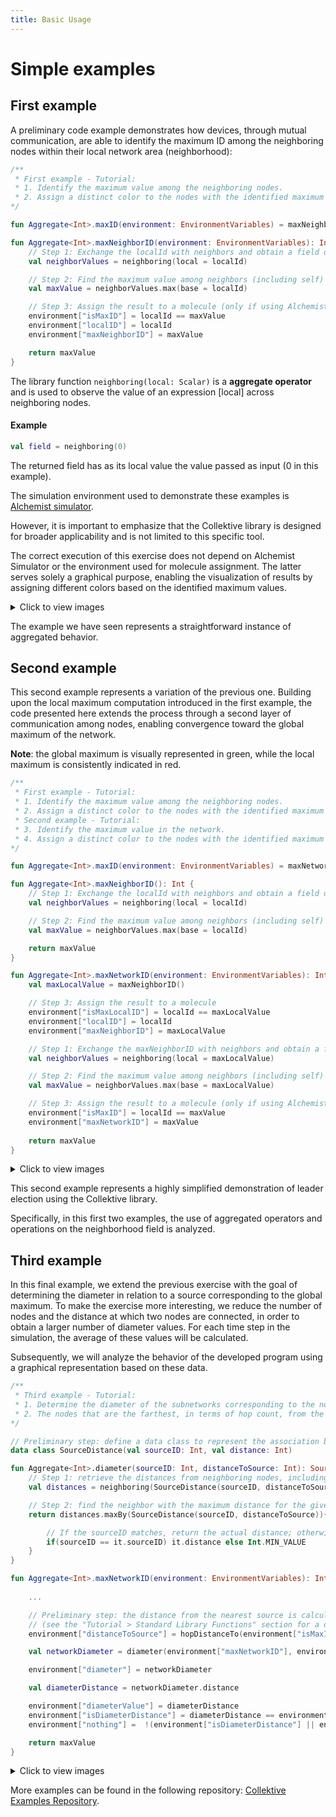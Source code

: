 ```yaml
---
title: Basic Usage
---
```


# Simple examples

## First example

A preliminary code example demonstrates how devices, through mutual communication, are able to identify the maximum ID among the neighboring nodes within their local network area (neighborhood):

```kotlin
/**
 * First example - Tutorial:
 * 1. Identify the maximum value among the neighboring nodes.
 * 2. Assign a distinct color to the nodes with the identified maximum values.
*/

fun Aggregate<Int>.maxID(environment: EnvironmentVariables) = maxNeighborID(environment)

fun Aggregate<Int>.maxNeighborID(environment: EnvironmentVariables): Int {
    // Step 1: Exchange the localId with neighbors and obtain a field of values
    val neighborValues = neighboring(local = localId)

    // Step 2: Find the maximum value among neighbors (including self)
    val maxValue = neighborValues.max(base = localId)

    // Step 3: Assign the result to a molecule (only if using Alchemist)
    environment["isMaxID"] = localId == maxValue
    environment["localID"] = localId
    environment["maxNeighborID"] = maxValue

    return maxValue
}

```
The library function `neighboring(local: Scalar)` is a **aggregate operator** and is used to observe the value of an expression [local] across neighboring nodes.

#### Example

```kotlin
val field = neighboring(0)
```

The returned field has as its local value the value passed as input (0 in this example).

The simulation environment used to demonstrate these examples is [Alchemist simulator](https://alchemistsimulator.github.io/). 

However, it is important to emphasize that the Collektive library is designed for broader applicability and is not limited to this specific tool.

The correct execution of this exercise does not depend on Alchemist Simulator or the environment used for molecule assignment. The latter serves solely a graphical purpose, enabling the visualization of results by assigning different colors based on the identified maximum values.

<details style={{ backgroundColor: 'transparent', border: '1px solid purple', borderRadius: '5px', padding: '5px' }}>
  <summary>Click to view images</summary>
  <div style={{ textAlign: 'center' }}>
    <img src="/img/basic-usage-first-example-1.png" style={{ maxWidth: '70%' }} />
  </div>
  In the initial configuration depicted in the first image, all nodes have the "isMaxID" flag initially set to true. A node for which "isMaxID == true" is represented in red.

  It is observed that the network has a low degree of connectivity, leading to the formation of multiple small subnetworks. 
  
  The resulting configuration after executing the code shown above is as follows:
  <div style={{ textAlign: 'center' }}>
    <img src="/img/basic-usage-first-example-2.png" style={{ maxWidth: '70%' }} />
  </div>

  The obtained result is briefly analyzed by considering one of these small subnetworks as an example. Specifically, we examine the nodes with ID 197, 277, and the intermediate node connecting them. 
  <div style={{ textAlign: 'center' }}>
    <img src="/img/basic-usage-first-example-3.png" style={{ maxWidth: '70%' }} />
  </div>

  In the figure, the ID of the intermediate node between nodes 197 and 277 is not displayed, but it can reasonably be assumed to be lower than those of the other two nodes. For this reason, both node 277 and node 197 have the flag "isMaxID == true." However, it is observed that node 197 does not recognize node 277 as the maximum. This occurs because there is no direct communication between them, and each node only transmits its own ID to its neighbors. This mechanism leads to a solution characterized by local maxima.
</details>

The example we have seen represents a straightforward instance of aggregated behavior.

## Second example

This second example represents a variation of the previous one. Building upon the local maximum computation introduced in the first example, the code presented here extends the process through a second layer of communication among nodes, enabling convergence toward the global maximum of the network. 

**Note**: the global maximum is visually represented in green, while the local maximum is consistently indicated in red.

```kotlin
/**
 * First example - Tutorial:
 * 1. Identify the maximum value among the neighboring nodes.
 * 2. Assign a distinct color to the nodes with the identified maximum values.
 * Second example - Tutorial:
 * 3. Identify the maximum value in the network.
 * 4. Assign a distinct color to the nodes with the identified maximum values.
*/

fun Aggregate<Int>.maxID(environment: EnvironmentVariables) = maxNetworkID(environment)

fun Aggregate<Int>.maxNeighborID(): Int {
    // Step 1: Exchange the localId with neighbors and obtain a field of values
    val neighborValues = neighboring(local = localId)

    // Step 2: Find the maximum value among neighbors (including self)
    val maxValue = neighborValues.max(base = localId)

    return maxValue
}

fun Aggregate<Int>.maxNetworkID(environment: EnvironmentVariables): Int {
    val maxLocalValue = maxNeighborID()

    // Step 3: Assign the result to a molecule
    environment["isMaxLocalID"] = localId == maxLocalValue
    environment["localID"] = localId
    environment["maxNeighborID"] = maxLocalValue

    // Step 1: Exchange the maxNeighborID with neighbors and obtain a field of values
    val neighborValues = neighboring(local = maxLocalValue)

    // Step 2: Find the maximum value among neighbors (including self)
    val maxValue = neighborValues.max(base = maxLocalValue)

    // Step 3: Assign the result to a molecule (only if using Alchemist)
    environment["isMaxID"] = localId == maxValue
    environment["maxNetworkID"] = maxValue
    
    return maxValue
}

```
<details style={{ backgroundColor: 'transparent', border: '1px solid purple', borderRadius: '5px', padding: '5px' }}>
  <summary>Click to view images</summary>
  <div style={{ textAlign: 'center' }}>
    <img src="/img/basic-usage-second-example-3.png" style={{ maxWidth: '70%' }} />
  </div>

  An additional layer of communication is introduced, as shown in the first image, which depicts the initial configuration where all nodes have the "isMaxID" flag set to true. In this second example, this flag represents the global maximum of the network. The flag previously used in the first example, called "isMaxID," has been renamed to "isMaxLocalID." A node for which "isMaxID == true" is represented in green, while a node for which "isMaxLocalID == true" is represented in red.
  
  Furthermore, in this example, the network is more interconnected. Taking this into account, along with the additional layer of communication between the nodes, where once a local maximum is identified, it will be communicated by all nodes within the interconnected subnet, these two characteristics will allow for the attainment of a global maximum.
  
  The resulting configuration after executing the code shown above is as follows:
  <div style={{ textAlign: 'center' }}>
    <img src="/img/basic-usage-second-example-2.png" style={{ maxWidth: '70%' }} />
  </div>

  There are four interconnected subnets, and the number of interconnected subnets is determined by the number of highlighted nodes. The nodes within each of these subnets communicate the local maximum value identified within them, thereby enabling the identification of the global maximum value of the entire network.
  <div style={{ textAlign: 'center' }}>
    <img src="/img/basic-usage-second-example-1.png" style={{ maxWidth: '70%' }} />
  </div>
  For the sake of visual clarity, the network is presented without the connection edges between the nodes. 
  
  Additionally, it should be noted that fewer nodes have been included compared to the previous example.
</details>

This second example represents a highly simplified demonstration of leader election using the Collektive library.

Specifically, in this first two examples, the use of aggregated operators and operations on the neighborhood field is analyzed.

## Third example

In this final example, we extend the previous exercise with the goal of determining the diameter in relation to a source corresponding to the global maximum. To make the exercise more interesting, we reduce the number of nodes and the distance at which two nodes are connected, in order to obtain a larger number of diameter values. For each time step in the simulation, the average of these values will be calculated. 

Subsequently, we will analyze the behavior of the developed program using a graphical representation based on these data.

```kotlin
/**
 * Third example - Tutorial:
 * 1. Determine the diameter of the subnetworks corresponding to the nodes with the maximum global values of the last exercise.
 * 2. The nodes that are the farthest, in terms of hop count, from the maximum-value nodes (which serve as the center of the connected subnetwork) must be colored with different colors.
*/

// Preliminary step: define a data class to represent the association between a source node and its distance
data class SourceDistance(val sourceID: Int, val distance: Int)

fun Aggregate<Int>.diameter(sourceID: Int, distanceToSource: Int): SourceDistance {
    // Step 1: retrieve the distances from neighboring nodes, including the distance of the current node
    val distances = neighboring(SourceDistance(sourceID, distanceToSource))

    // Step 2: find the neighbor with the maximum distance for the given sourceID
    return distances.maxBy(SourceDistance(sourceID, distanceToSource)){ 

        // If the sourceID matches, return the actual distance; otherwise, Int.MIN_VALUE is used to exclude it
        if(sourceID == it.sourceID) it.distance else Int.MIN_VALUE 
    }
}

fun Aggregate<Int>.maxNetworkID(environment: EnvironmentVariables): Int {
    
    ...

    // Preliminary step: the distance from the nearest source is calculated using the hopDistanceTo library function 
    // (see the "Tutorial > Standard Library Functions" section for a detailed description)
    environment["distanceToSource"] = hopDistanceTo(environment["isMaxID"])

    val networkDiameter = diameter(environment["maxNetworkID"], environment["distanceToSource"])

    environment["diameter"] = networkDiameter

    val diameterDistance = networkDiameter.distance

    environment["diameterValue"] = diameterDistance
    environment["isDiameterDistance"] = diameterDistance == environment["distanceToSource"]
    environment["nothing"] =  !(environment["isDiameterDistance"] || environment["isMaxID"] || environment["isMaxLocalID"])

    return maxValue
}
```

<details style={{ backgroundColor: 'transparent', border: '1px solid purple', borderRadius: '5px', padding: '5px' }}>
  <summary>Click to view images</summary>

  The colors used to represent the local and global maxima of the network are the same as those described in the previous exercise. An additional color (violet) has been introduced to highlight the nodes that are furthest from their nearest source among the nodes within the network of that particular source.
  <div style={{ textAlign: 'center' }}>
    <img src="/img/basic-usage-third-example-1.png" style={{ maxWidth: '70%' }} />
  </div>

  For the sake of clarity in visualization, the network is presented without the connecting links between the nodes.
  
  **Note**: the label value of a node represents the value of the source id identified by that node.
  <div style={{ textAlign: 'center' }}>
    <img src="/img/basic-usage-third-example-2.png" style={{ maxWidth: '70%' }} />
  </div>
  <div style={{ textAlign: 'center' }}>
    <img src="/img/basic-usage-third-example-3.png" style={{ maxWidth: '70%' }} />
  </div>
</details>

More examples can be found in the following repository: [Collektive Examples Repository](https://github.com/Collektive/collektive-examples).
